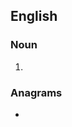 ==English==

===Noun===
{{head|en|noun form}}

# {{plural of|en|terai}}

===Anagrams===
* {{anagrams|en|a=aeirst|satire|striae|striæ|terasi}}